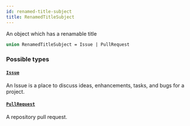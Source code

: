 ```yaml
---
id: renamed-title-subject
title: RenamedTitleSubject
---
```


An object which has a renamable title

```graphql
union RenamedTitleSubject = Issue | PullRequest
```

### Possible types

#### [`Issue`](/docs/api/objects/issue)

An Issue is a place to discuss ideas, enhancements, tasks, and bugs for a project.

#### [`PullRequest`](/docs/api/objects/pull-request)

A repository pull request.
